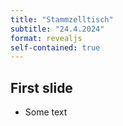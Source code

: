 ```yaml
---
title: "Stammzelltisch"
subtitle: "24.4.2024"
format: revealjs
self-contained: true
---
```


## First slide
* Some text
